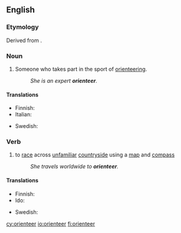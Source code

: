 ==English==

===Etymology===
Derived from {{etyl|sv|en}} {{term|orientera|lang=sv}}.

===Noun===
{{en-noun}}

# {{context|sports|lang=en}} Someone who takes part in the sport of [[orienteering]].
#: ''She is an expert '''orienteer'''.''

====Translations====
{{trans-top|someone who takes part in the sport of orienteering}}
* Finnish: {{t|fi|suunnistaja}}
* Italian: {{t|it|orientista|m|f}}
{{trans-mid}}
* Swedish: {{t|sv|orienterare}}
{{trans-bottom}}

===Verb===
{{en-verb}}

# {{context|sports|lang=en}} to [[race]] across [[unfamiliar]] [[countryside]] using a [[map]] and [[compass]]
#: ''She travels worldwide to '''orienteer'''.''

====Translations====
{{trans-top|to race across unfamiliar countryside using a map and compass}}
* Finnish: {{t|fi|suunnistaa}}
* Ido: {{t+|io|busolagar}}
{{trans-mid}}
* Swedish: {{t+|sv|orientera}}
{{trans-bottom}}

[[cy:orienteer]]
[[io:orienteer]]
[[fi:orienteer]]